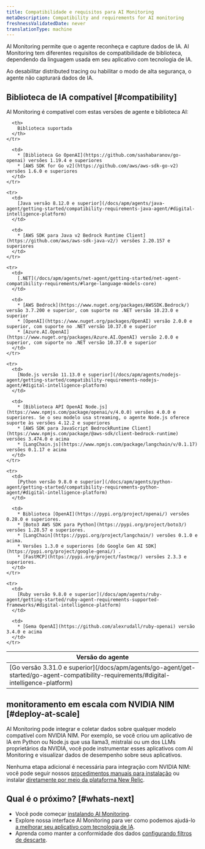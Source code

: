```yaml
---
title: Compatibilidade e requisitos para AI Monitoring
metaDescription: Compatibility and requirements for AI monitoring
freshnessValidatedDate: never
translationType: machine
---
```


AI Monitoring permite que o agente reconheça e capture dados de IA. AI Monitoring tem diferentes requisitos de compatibilidade de biblioteca, dependendo da linguagem usada em seu aplicativo com tecnologia de IA.

Ao desabilitar distributed tracing ou habilitar o modo de alta segurança, o agente não capturará dados de IA.

## Biblioteca de IA compatível [#compatibility]

AI Monitoring é compatível com estas versões de agente e biblioteca AI:

<table>
  <thead>
    <tr>
      <th>
        Versão do agente
      </th>

      <th>
        Biblioteca suportada
      </th>
    </tr>
  </thead>

  <tbody>
    <tr>
      <td>
        [Go versão 3.31.0 e superior](/docs/apm/agents/go-agent/get-started/go-agent-compatibility-requirements/#digital-intelligence-platform)
      </td>

      <td>
        * [Biblioteca Go OpenAI](https://github.com/sashabaranov/go-openai) versões 1.19.4 e superiores
        * [AWS SDK for Go v2](https://github.com/aws/aws-sdk-go-v2) versões 1.6.0 e superiores
      </td>
    </tr>

    <tr>
      <td>
        [Java versão 8.12.0 e superior](/docs/apm/agents/java-agent/getting-started/compatibility-requirements-java-agent/#digital-intelligence-platform)
      </td>

      <td>
        * [AWS SDK para Java v2 Bedrock Runtime Client](https://github.com/aws/aws-sdk-java-v2/) versões 2.20.157 e superiores
      </td>
    </tr>

    <tr>
      <td>
        [.NET](/docs/apm/agents/net-agent/getting-started/net-agent-compatibility-requirements/#large-language-models-core)
      </td>

      <td>
        * [AWS Bedrock](https://www.nuget.org/packages/AWSSDK.Bedrock/) versão 3.7.200 e superior, com suporte no .NET versão 10.23.0 e superior
        * [OpenAI](https://www.nuget.org/packages/OpenAI) versão 2.0.0 e superior, com suporte no .NET versão 10.37.0 e superior
        * [Azure.AI.OpenAI](https://www.nuget.org/packages/Azure.AI.OpenAI) versão 2.0.0 e superior, com suporte no .NET versão 10.37.0 e superior
      </td>
    </tr>

    <tr>
      <td>
        [Node.js versão 11.13.0 e superior](/docs/apm/agents/nodejs-agent/getting-started/compatibility-requirements-nodejs-agent/#digital-intelligence-platform)
      </td>

      <td>
        * [Biblioteca API OpenAI Node.js](https://www.npmjs.com/package/openai/v/4.0.0) versões 4.0.0 e superiores. Se o seu modelo usa streaming, o agente Node.js oferece suporte às versões 4.12.2 e superiores
        * [AWS SDK para JavaScript BedrockRuntime Client](https://www.npmjs.com/package/@aws-sdk/client-bedrock-runtime) versões 3.474.0 e acima
        * [LangChain.js](https://www.npmjs.com/package/langchain/v/0.1.17) versões 0.1.17 e acima
      </td>
    </tr>

    <tr>
      <td>
        [Python versão 9.8.0 e superior](/docs/apm/agents/python-agent/getting-started/compatibility-requirements-python-agent/#digital-intelligence-platform)
      </td>

      <td>
        * Biblioteca [OpenAI](https://pypi.org/project/openai/) versões 0.28.0 e superiores.
        * [Boto3 AWS SDK para Python](https://pypi.org/project/boto3/) versões 1.28.57 e superiores.
        * [LangChain](https://pypi.org/project/langchain/) versões 0.1.0 e acima.
        * Versões 1.3.0 e superiores [do Google Gen AI SDK](https://pypi.org/project/google-genai/) .
        * [FastMCP](https://pypi.org/project/fastmcp/) versões 2.3.3 e superiores.
      </td>
    </tr>

    <tr>
      <td>
        [Ruby versão 9.8.0 e superior](/docs/apm/agents/ruby-agent/getting-started/ruby-agent-requirements-supported-frameworks/#digital-intelligence-platform)
      </td>

      <td>
        * [Gema OpenAI](https://github.com/alexrudall/ruby-openai) versão 3.4.0 e acima
      </td>
    </tr>
  </tbody>
</table>

## monitoramento em escala com NVIDIA NIM [#deploy-at-scale]

AI Monitoring pode integrar e coletar dados sobre qualquer modelo compatível com NVIDIA NIM. Por exemplo, se você criou um aplicativo de IA em Python ou Node.js que usa llama3, mistralai ou um dos LLMs proprietários da NVIDIA, você pode instrumentar esses aplicativos com AI Monitoring e visualizar dados de desempenho sobre seus aplicativos.

Nenhuma etapa adicional é necessária para integração com NVIDIA NIM: você pode seguir nossos [procedimentos manuais para instalação](/install/ai-monitoring) ou instalar [diretamente por meio da plataforma New Relic](https://onenr.io/0VRVNLqavRa).

## Qual é o próximo? [#whats-next]

* Você pode começar [instalando AI Monitoring](/install/ai-monitoring).
* Explore nossa interface AI Monitoring para ver como podemos ajudá-lo [a melhorar seu aplicativo com tecnologia de IA](/docs/ai-monitoring/view-ai-data).
* Aprenda como manter a conformidade dos dados [configurando filtros de descarte](/docs/ai-monitoring/drop-sensitive-data).